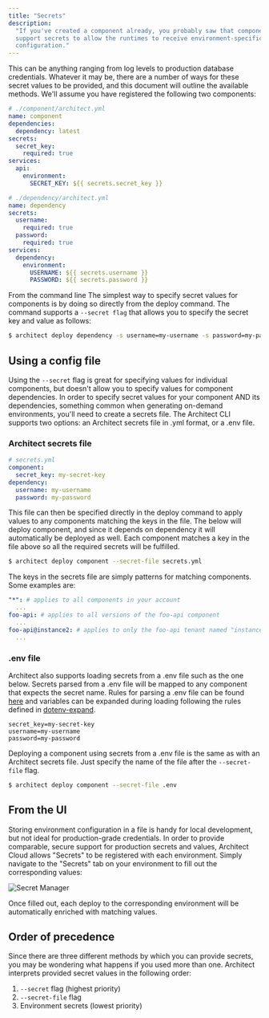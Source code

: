 ```yaml
---
title: "Secrets"
description:
  "If you've created a component already, you probably saw that components
  support secrets to allow the runtimes to receive environment-specific
  configuration."
---
```


This can be anything ranging from log levels to production database credentials.
Whatever it may be, there are a number of ways for these secret values to be
provided, and this document will outline the available methods. We'll assume you
have registered the following two components:

```yaml
# ./component/architect.yml
name: component
dependencies:
  dependency: latest
secrets:
  secret_key:
    required: true
services:
  api:
    environment:
      SECRET_KEY: ${{ secrets.secret_key }}

# ./dependency/architect.yml
name: dependency
secrets:
  username:
    required: true
  password:
    required: true
services:
  dependency:
    environment:
      USERNAME: ${{ secrets.username }}
      PASSWORD: ${{ secrets.password }}
```

From the command line The simplest way to specify secret values for components
is by doing so directly from the deploy command. The command supports a
`--secret flag` that allows you to specify the secret key and value as follows:

```sh
$ architect deploy dependency -s username=my-username -s password=my-password
```

## Using a config file

Using the `--secret` flag is great for specifying values for individual
components, but doesn't allow you to specify values for component dependencies.
In order to specify secret values for your component AND its dependencies,
something common when generating on-demand environments, you'll need to create a
secrets file. The Architect CLI supports two options: an Architect secrets file
in .yml format, or a .env file.

### Architect secrets file

```yaml
# secrets.yml
component:
  secret_key: my-secret-key
dependency:
  username: my-username
  password: my-password
```

This file can then be specified directly in the deploy command to apply values
to any components matching the keys in the file. The below will deploy
component, and since it depends on dependency it will automatically be deployed
as well. Each component matches a key in the file above so all the required
secrets will be fulfilled.

```sh
$ architect deploy component --secret-file secrets.yml
```

The keys in the secrets file are simply patterns for matching components. Some
examples are:

```yaml
"*": # applies to all components in your account
  ...
foo-api: # applies to all versions of the foo-api component
  ...
foo-api@instance2: # applies to only the foo-api tenant named "instance2"
  ...
```

### .env file

Architect also supports loading secrets from a .env file such as the one below.
Secrets parsed from a .env file will be mapped to any component that expects the
secret name. Rules for parsing a .env file can be found
[here](https://github.com/motdotla/dotenv#what-rules-does-the-parsing-engine-follow)
and variables can be expanded during loading following the rules defined in
[dotenv-expand](https://github.com/motdotla/dotenv-expand).

```
secret_key=my-secret-key
username=my-username
password=my-password
```

Deploying a component using secrets from a .env file is the same as with an
Architect secrets file. Just specify the name of the file after the
`--secret-file` flag.

```sh
$ architect deploy component --secret-file .env
```

## From the UI

Storing environment configuration in a file is handy for local development, but
not ideal for production-grade credentials. In order to provide comparable,
secure support for production secrets and values, Architect Cloud allows
"Secrets" to be registered with each environment. Simply navigate to the
"Secrets" tab on your environment to fill out the corresponding values:

![Secret Manager](/images/secret-manager-screenshot.png)

Once filled out, each deploy to the corresponding environment will be
automatically enriched with matching values.

## Order of precedence

Since there are three different methods by which you can provide secrets, you
may be wondering what happens if you used more than one. Architect interprets
provided secret values in the following order:

1. `--secret` flag (highest priority)
2. `--secret-file` flag
3. Environment secrets (lowest priority)
